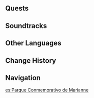 {{Location Infobox
|image        = Mary-Ann Memorial Park.png
|type         = Point of Interest
|region       = Fontaine
|area         = Fontaine Research Institute of Kinetic Energy Engineering Region
|subarea      = 
}}
{{Location Intro|description=<!-- editor-written description -->}}
<!--
==Points of Interest==
{{Locations by Category Table|type=Points of Interest}}
-->
==Quests==
{{Quests by Category List|Mary-Ann Memorial Park Quests|heo=1}}
<!--
==Features==
===Domains===
{{Domains by Category Gallery}}

===Exploration===

===Enemies===
====Normal Bosses====
* {{Enemy|}}

====Elite Enemies====
* {{Enemy|}}

====Common Enemies====
* {{Enemy|}}

===Local Specialties===
* {{Item|}}

===Interactables===

==Puzzles==
===Puzzle Name===

==NPCs==
*

===Vendors===
*

==Descriptions==
{{Description|}}
-->
==Soundtracks==
{{Soundtracks by Category Table|Mary-Ann Memorial Park Soundtracks|header=Mary-Ann Memorial Park}}
<!--
==Lore==

==Gallery==
<gallery>

</gallery>

==Video Guides==
{{EVT
|video   = 
|caption = 
}}
-->
==Other Languages==
{{Other Languages
|en      = Mary-Ann Memorial Park
|zhs     = 玛丽安纪念公园
|zhs_rm  = 
|zht     = 瑪麗安紀念公園
|zht_rm  = 
|zh_tl   = 
|ja      = マリアン記念公園
|ja_rm   = Mari-An Kinen Kouen
|ja_tl   = 
|ko      = 마리안 기념 공원
|ko_rm   = 
|ko_tl   = 
|es      = Parque Conmemorativo de Marianne
|es_tl   = Marianne Commemorative Park
|fr      = Parc commémoratif de Mary-Ann
|fr_tl   = Mary-Ann Memorial Park
|ru      = Мемориальный парк Мари-Анн
|ru_tl   = Mary-Ann Memorial Park
|th      = อนุสรณ์สถาน Mary-Ann
|th_rm   = 
|th_tl   = 
|vi      = Công Viên Kỷ Niệm Mary-Ann
|vi_tl   = 
|de      = Mary-Ann-Gedenkpark
|de_tl   = Mary-Ann Memorial Park
|id      = Mary-Ann Memorial Park
|pt      = Parque Memorial Mary-Ann
|pt_tl   = 
|tr      = Mary-Ann Hatıra Parkı
|tr_tl   = 
|it      = Parco della memoria di Mary-Ann
|it_tl   = 
}}

==Change History==
{{Change History|4.1}}

==Navigation==
{{PoI Navbox|Fontaine}}

[[es:Parque Conmemorativo de Marianne]]